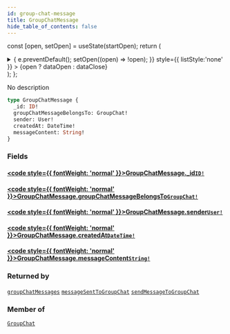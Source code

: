 ```yaml
---
id: group-chat-message
title: GroupChatMessage
hide_table_of_contents: false
---
```






const [open, setOpen] = useState(startOpen);
return (
<details {...(open ? { open: true } : {})} className="details" style={{ border:'none', boxShadow:'none', background:'var(--ifm-background-color)' }}>
<summary
onClick={(e) => {
e.preventDefault();
setOpen((open) => !open);
}}
style={{ listStyle:'none' }} >
{open ? dataOpen : dataClose}
</summary>
{open && children}
</details>
);
};

No description

```graphql
type GroupChatMessage {
  _id: ID!
  groupChatMessageBelongsTo: GroupChat!
  sender: User!
  createdAt: DateTime!
  messageContent: String!
}
```

### Fields

#### [<code style={{ fontWeight: 'normal' }}>GroupChatMessage.<b>\_id</b></code>](#)<Bullet />[`ID!`](/schema/scalars/id) <Badge class="secondary" text="non-null"/> <Badge class="secondary" text="scalar"/>

>

#### [<code style={{ fontWeight: 'normal' }}>GroupChatMessage.<b>groupChatMessageBelongsTo</b></code>](#)<Bullet />[`GroupChat!`](/schema/objects/group-chat) <Badge class="secondary" text="non-null"/> <Badge class="secondary" text="object"/>

>

#### [<code style={{ fontWeight: 'normal' }}>GroupChatMessage.<b>sender</b></code>](#)<Bullet />[`User!`](/schema/objects/user) <Badge class="secondary" text="non-null"/> <Badge class="secondary" text="object"/>

>

#### [<code style={{ fontWeight: 'normal' }}>GroupChatMessage.<b>createdAt</b></code>](#)<Bullet />[`DateTime!`](/schema/scalars/date-time) <Badge class="secondary" text="non-null"/> <Badge class="secondary" text="scalar"/>

>

#### [<code style={{ fontWeight: 'normal' }}>GroupChatMessage.<b>messageContent</b></code>](#)<Bullet />[`String!`](/schema/scalars/string) <Badge class="secondary" text="non-null"/> <Badge class="secondary" text="scalar"/>

>

### Returned by

[`groupChatMessages`](/schema/queries/group-chat-messages) <Badge class="secondary" text="query"/><Bullet />[`messageSentToGroupChat`](/schema/subscriptions/message-sent-to-group-chat) <Badge class="secondary" text="subscription"/><Bullet />[`sendMessageToGroupChat`](/schema/mutations/send-message-to-group-chat) <Badge class="secondary" text="mutation"/>

### Member of

[`GroupChat`](/schema/objects/group-chat) <Badge class="secondary" text="object"/>
